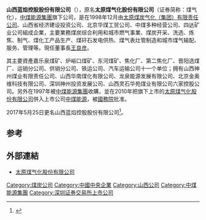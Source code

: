 {{refimprove|time=2017-05-03T09:21:17+00:00}}
'''山西蓝焰控股股份有限公司'''（{{SZSE|000968|name=蓝焰股份|nocat}}），原名'''太原煤气化股份有限公司'''（证券简称：煤气化），[[中煤能源集團|中煤能源集團]]旗下公司，是在1998年12月由[[太原煤炭气化（集团）有限责任公司|太原煤炭气化（集团）有限责任公司]]、山西省经济建设投资公司、北京华煤工贸公司、中煤多种经营公司、四达矿业公司組成企業，主要業務煤炭综合利用和城市燃气事業、煤炭开采、洗选、炼焦、制气、煤化工产品生产、煤矸石发电供热、煤气表灶管制造和城市煤气输配、服务、管理等。現任董事長[[王良彦|王良彦]]。

其主要資產嘉乐泉煤矿、炉峪口煤矿、东河煤矿、焦化厂、第二焦化厂、晋阳选煤厂、运销分公司、供销分公司、铁运公司、汽车运输公司十一个单位；拥有山西神州煤业有限责任公司、山西华南煤化有限公司、龙泉能源发展有限公司、北京金奥维科技有限公司、深圳神州投资发展公司、山西灵石华苑煤业有限公司六家控股公司。另外在1997年被[[中煤能源集團|中煤能源集團]]收購，並在2010年把旗下上市的[[太原煤气化股份有限公司|太原煤气化股份有限公司]]併入上市公司[[中煤能源|中煤能源]]，被[[中华人民共和国国务院|國務院]]批准。

2017年5月25日更名山西蓝焰控股股份有限公司<ref>{{Cite web |url=http://finance.sina.com.cn/roll/2017-05-25/doc-ifyfqvmh8769108.shtml |title=太原煤气化股份有限公司关于变更公司名称及证券简称的公告 |accessdate=2019-01-05 |date=2017-05-25 |last=证券时报 |work=finance.sina.com.cn |archive-date=2019-01-05 |archive-url=https://web.archive.org/web/20190105145435/http://finance.sina.com.cn/roll/2017-05-25/doc-ifyfqvmh8769108.shtml |dead-url=no }}</ref>。

==参考==
{{reflist}}

==外部連結==
*[https://web.archive.org/web/20110906061329/http://www.tymqh.com/ 太原煤气化股份有限公司]

[[Category:煤炭公司|Category:煤炭公司]]
[[Category:中國中央企業|Category:中國中央企業]]
[[Category:山西公司|Category:山西公司]]
[[Category:中煤能源集團|Category:中煤能源集團]]
[[Category:深圳证券交易所上市公司|Category:深圳证券交易所上市公司]]